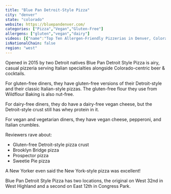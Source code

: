 ```yaml
---
title: "Blue Pan Detroit-Style Pizza"
city: "denver"
state: "colorado"
website: https://bluepandenver.com/
categories: ["Pizza","Vegan","Gluten-Free"]
allergens: ["gluten","vegan","dairy"]
videos: [{"name":"Top Ten Allergen-Friendly Pizzerias in Denver, Colorado","url":"https://www.youtube.com/watch?v=kRkhFcF2jg4"}]
isNationalChain: false
region: "west"
---
```

Opened in 2015 by two Detroit natives Blue Pan Detroit Style Pizza is airy, casual pizzeria serving Italian specialties alongside Colorado-centric beer & cocktails.

For gluten-free diners, they have gluten-free versions of their Detroit-style and their classic Italian-style pizzas. The gluten-free flour they use from Wildflour Baking is also nut-free.

For dairy-free diners, they do have a dairy-free vegan cheese, but the Detroit-style crust still has whey protein in it.

For vegan and vegetarian diners, they have vegan cheese, pepperoni, and Italian crumbles.

Reviewers rave about:
* Gluten-free Detroit-style pizza crust
* Brooklyn Bridge pizza
* Prospector pizza
* Sweetie Pie pizza

A New Yorker even said the New York-style pizza was excellent!

Blue Pan Detroit Style Pizza has two locations, the original on West 32nd in West Highland and a second on East 12th in Congress Park.
